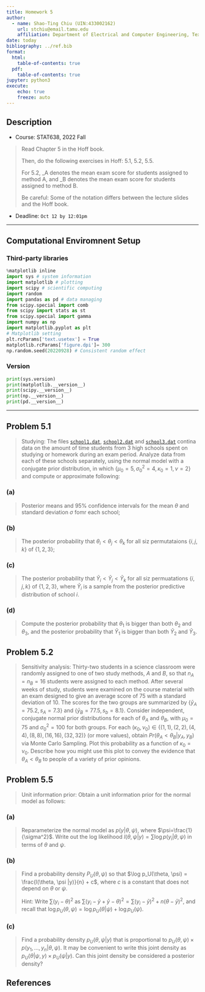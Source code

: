 ```yaml
---
title: Homework 5
author: 
  - name: Shao-Ting Chiu (UIN:433002162)
    url: stchiu@email.tamu.edu
    affiliation: Department of Electrical and Computer Engineering, Texas A\&M University
date: today
bibliography: ../ref.bib
format:
  html:
    table-of-contents: true
  pdf:
    table-of-contents: true
jupyter: python3  
execute: 
    echo: true
    freeze: auto
---
```


## Description

- Course: STAT638, 2022 Fall

> Read Chapter 5 in the Hoff book.
> 
> Then, do the following exercises in Hoff: 5.1, 5.2, 5.5.
> 
> For 5.2, \theta_A denotes the mean exam score for students assigned to method A, and \theta_B denotes the mean exam score for students assigned to method B.
> 
> Be careful: Some of the notation differs between the lecture slides and the Hoff book.

- Deadline: `Oct 12 by 12:01pm`


---

## Computational Enviromnent Setup

### Third-party libraries
``` python
%matplotlib inline
import sys # system information
import matplotlib # plotting
import scipy # scientific computing
import random 
import pandas as pd # data managing
from scipy.special import comb
from scipy import stats as st
from scipy.special import gamma
import numpy as np
import matplotlib.pyplot as plt
# Matplotlib setting
plt.rcParams['text.usetex'] = True
matplotlib.rcParams['figure.dpi']= 300
np.random.seed(20220928) # Consistent random effect
```

### Version
``` python
print(sys.version)
print(matplotlib.__version__)
print(scipy.__version__)
print(np.__version__)
print(pd.__version__)
```

---


## Problem 5.1

> Studying: The files  [`school1.dat`](data/school1.dat), [`school2.dat`](data/school2.dat) and [`school3.dat`](data/school3.dat) contina data on the amount of time students from $3$ high schools spent on studying or homework during an exam period. Analyze data from each of these schools separately, using the normal model with a conjugate prior distribution, in which $\{\mu_0=5, \sigma^{2}_{0}=4, \kappa_0 = 1, \nu = 2\}$ and compute or approximate following:


### (a)

> Posterior means and $95\%$ confidence intervals for the mean $\theta$ and standard deviation $\sigma$ fomr each school;

### (b)

> The posterior probability that $\theta_i < \theta_j < \theta_k$ for all siz permutataions $\{i,j,k\}$ of $\{1,2,3\}$;

### (c)

> The posterior probability that $\tilde{Y}_i<\tilde{Y}_j < \tilde{Y}_k$ for all siz permuatations $\{i,j,k\}$ of $\{1,2,3\}$, where $\tilde{Y}_i$ is a sample from the posterior predictive distribution of school $i$.

### (d)

> Compute the posterior probability that $\theta_1$ is bigger than both $\theta_2$ and $\theta_3$, and the posterior probability that $\tilde{Y}_1$ is bigger than both $\tilde{Y}_2$ and $\tilde{Y}_3$.

## Problem 5.2

> Sensitivity analysis: Thirty-two students in a science classroom were randomly assigned to one of two study methods, $A$ and $B$, so that $n_A = n_B = 16$ students were assigned to each method. After several weeks of study, students were examined on the course material with an exam designed to give an average score of $75$ with a standard deviation of $10$. The scores for the two groups are summarized by $\{\bar{y}_A=75.2, s_A = 7.3\}$ and $\{\bar{y}_B=77.5, s_b = 8.1\}$. Consider independent, conjugate normal prior distributions for each of $\theta_A$ and $\theta_B$, with $\mu_0=75$ and $\sigma_{0}^2 = 100$ for both groups. For each $(\kappa_0, \nu_0) \in \{(1,1),(2,2), (4,4),(8,8), (16,16), (32,32)\}$ (or more values), obtain $Pr(\theta_A < \theta_B | y_A, y_B)$ via Monte Carlo Sampling. Plot this probability as a function of $\kappa_0 = \nu_0$. Describe how you might use this plot to convey the evidence that $\theta_A < \theta_B$ to people of a variety of prior opinions.

## Problem 5.5

> Unit information prior: Obtain a unit information prior for the normal model as follows:

### (a)

> Reparameterize the normal model as $p(y|\theta, \psi)$, where $\psi=\frac{1}{\sigma^2}$. Write out the log likelihood $l(\theta, \psi|y) = \sum \log p(y_i|\theta, \psi)$ in terms of $\theta$ and $\psi$.

### (b)

> Find a probability density $P_U(\theta, \psi)$ so that $\log p_U(\theta, \psi) = \frac{l(\theta, \psi |y)}{n} + c$, where $c$ is a constant that does not depend on $\theta$ or $\psi$. 
>
> Hint: Write $\sum (y_i-\theta)^2$ as $\sum(y_i - \bar{y} + \bar{y} - \theta)^2 = \sum(y_i-\bar{y})^2 + n(\theta - \bar{y})^2$, and recall that $\log p_U(\theta, \psi) = \log p_U(\theta|\psi) + \log p_U(\psi)$.


### (c)

> Find a probability density $p_U(\theta, \psi|y)$ that is proportional to $p_U(\theta, \psi) \times p(y_1, \dots, y_n |\theta, \psi)$. It may be convenient to write this joint density as $p_U(\theta|\psi, y)\times p_{U}(\psi|y)$. Can this joint density be considered a posterior density?

::: {.content-hidden when-format="html"}

## References

:::